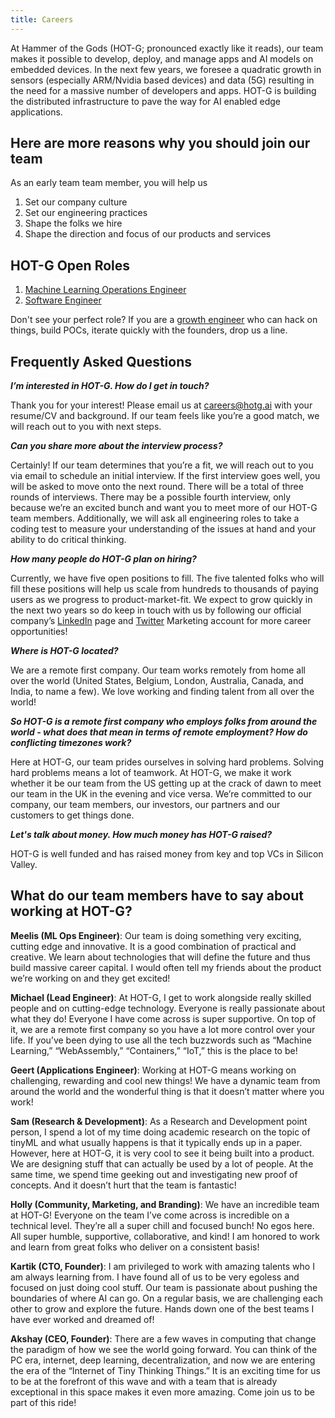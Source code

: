 ```yaml
---
title: Careers
---
```


At Hammer of the Gods (HOT-G; pronounced exactly like it reads), our team makes it possible to develop, deploy, and manage apps and AI models on embedded devices. In the next few years, we foresee a quadratic growth in sensors (especially ARM/Nvidia based devices) and data (5G) resulting in the need for a massive number of developers and apps. HOT-G is building the distributed infrastructure to pave the way for AI enabled edge applications. 


## Here are more reasons why you should join our team

As an early team team member, you will help us

1. Set our company culture
2. Set our engineering practices 
3. Shape the folks we hire
4. Shape the direction and focus of our products and services


## HOT-G Open Roles

1. [Machine Learning Operations Engineer](https://angel.co/company/hammer-of-the-gods/jobs/1490652-software-engineer)
2. [Software Engineer](https://angel.co/company/hammer-of-the-gods/jobs/1490652-software-engineer)

Don't see your perfect role? If you are a [growth engineer](https://www.atlassian.com/engineering/what-does-a-product-growth-engineer-work-on) who can hack on things, build POCs, iterate quickly with the founders, drop us a line.

[//]: # "3. Sales Engineer"  
[//]: # "4. Product & Sales"  
[//]: # "5. Community & Engineering" 


## Frequently Asked Questions

**_I’m interested in HOT-G. How do I get in touch?_** 

Thank you for your interest! Please email us at careers@hotg.ai with your resume/CV and background. If our team feels like you’re a good match, we will reach out to you with next steps. 

**_Can you share more about the interview process?_**

Certainly! If our team determines that you’re a fit, we will reach out to you via email to schedule an initial interview. If the first interview goes well, you will be asked to move onto the next round. There will be a total of three rounds of interviews. There may be a possible fourth interview, only because we’re an excited bunch and want you to meet more of our HOT-G team members. Additionally, we will ask all engineering roles to take a coding test to measure your understanding of the issues at hand and your ability to do critical thinking.

**_How many people do HOT-G plan on hiring?_** 

Currently, we have five open positions to fill. The five talented folks who will fill these positions will help us scale from hundreds to thousands of paying users as we progress to product-market-fit. We expect to grow quickly in the next two years so do keep in touch with us by following our official company’s [LinkedIn](https://www.linkedin.com/company/hotg-ai) page and [Twitter](https://twitter.com/hotg_ai) Marketing account for more career opportunities! 

**_Where is HOT-G located?_**

We are a remote first company. Our team works remotely from home all over the world (United States, Belgium, London, Australia, Canada, and India, to name a few). We love working and finding talent from all over the world! 

**_So HOT-G is a remote first company who employs folks from around the world - what does that mean in terms of remote employment? How do conflicting timezones work?_**

Here at HOT-G, our team prides ourselves in solving hard problems. Solving hard problems means a lot of teamwork. At HOT-G, we make it work whether it be our team from the US getting up at the crack of dawn to meet our team in the UK in the evening and vice versa. We’re committed to our company, our team members, our investors, our partners and our customers to get things done. 

**_Let's talk about money. How much money has HOT-G raised?_**

HOT-G is well funded and has raised money from key and top VCs in Silicon Valley.

## What do our team members have to say about working at HOT-G?

**Meelis (ML Ops Engineer)**: Our team is doing something very exciting, cutting edge and innovative. It is a good combination of practical and creative. We learn about technologies that will define the future and thus build massive career capital. I would often tell my friends about the product we’re working on and they get excited! 

**Michael (Lead Engineer)**: At HOT-G, I get to work alongside really skilled people and on cutting-edge technology. Everyone is really passionate about what they do! Everyone I have come across is super supportive. On top of it, we are a remote first company so you have a lot more control over your life. If you’ve been dying to use all the tech buzzwords such as “Machine Learning,” “WebAssembly,” “Containers,” “IoT,” this is the place to be! 

**Geert (Applications Engineer)**: Working at HOT-G means working on challenging, rewarding and cool new things! We have a dynamic team from around the world and the wonderful thing is that it doesn’t matter where you work!

**Sam (Research & Development)**: As a Research and Development point person, I spend a lot of my time doing academic research on the topic of tinyML and what usually happens is that it typically ends up in a paper. However, here at HOT-G, it is very cool to see it being built into a product. We are designing stuff that can actually be used by a lot of people. At the same time, we spend time geeking out and investigating new proof of concepts. And it doesn’t hurt that the team is fantastic!

**Holly (Community, Marketing, and Branding)**: We have an incredible team at HOT-G! Everyone on the team I’ve come across is incredible on a technical level. They’re all a super chill and focused bunch! No egos here. All super humble, supportive, collaborative, and kind! I am honored to work and learn from great folks who deliver on a consistent basis! 

**Kartik (CTO, Founder)**:  I am privileged to work with amazing talents who I am always learning from. I have found all of us to be very egoless and focused on just doing cool stuff. Our team is passionate about pushing the boundaries of where AI can go. On a regular basis, we are challenging each other to grow and explore the future. Hands down one of the best teams I have ever worked and dreamed of! 

**Akshay (CEO, Founder)**: There are a few waves in computing that change the paradigm of how we see the world going forward. You can think of the PC era, internet, deep learning, decentralization, and now we are entering the era of the “Internet of Tiny Thinking Things.” It is an exciting time for us to be at the forefront of this wave and with a team that is already exceptional in this space makes it even more amazing. Come join us to be part of this ride!

